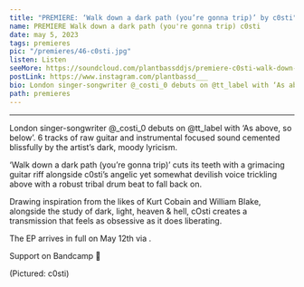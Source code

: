 ---
title: "PREMIERE: ‘Walk down a dark path (you’re gonna trip)’ by c0sti"
name: PREMIERE Walk down a dark path (you're gonna trip) c0sti
date: may 5, 2023
tags: premieres
pic: "/premieres/46-c0sti.jpg"
listen: Listen
seeMore: https://soundcloud.com/plantbassddjs/premiere-c0sti-walk-down-a-dark-path-youre-gonna-trip
postLink: https://www.instagram.com/plantbassd___
bio: London singer-songwriter @_costi_0 debuts on @tt_label with ‘As above, so below’. 6 tracks of raw guitar and instrumental focused sound cemented blissfully by the artist’s dark, moody lyricism.
path: premieres
---

<SoundCloud
  url="soundcloud.com/plantbassddjs/premiere-c0sti-walk-down-a-dark-path-youre-gonna-trip"
  name="Walk down a dark path (you’re gonna trip)"
/>

<hr />

London singer-songwriter @\_costi_0 debuts on @tt_label with ‘As above, so below’. 6 tracks of raw guitar and instrumental focused sound cemented blissfully by the artist’s dark, moody lyricism.

‘Walk down a dark path (you’re gonna trip)’ cuts its teeth with a grimacing guitar riff alongside c0sti’s angelic yet somewhat devilish voice trickling above with a robust tribal drum beat to fall back on.

Drawing inspiration from the likes of Kurt Cobain and William Blake, alongside the study of dark, light, heaven & hell, cOsti creates a transmission that feels as obsessive as it does liberating.

The EP arrives in full on May 12th via <HoverLink url="www.instagram.com/tt_label/" name="@tt_label" external inline />.

Support <HoverLink url="tobagotracks.bandcamp.com/album/as-above-so-below" name="c0sti" inline external /> on Bandcamp 🌱

<Picture src="/premieres/46-cover.jpg" alt="c0sti standing" size={1200} />
<p className="smallText">(Pictured: c0sti)</p>
